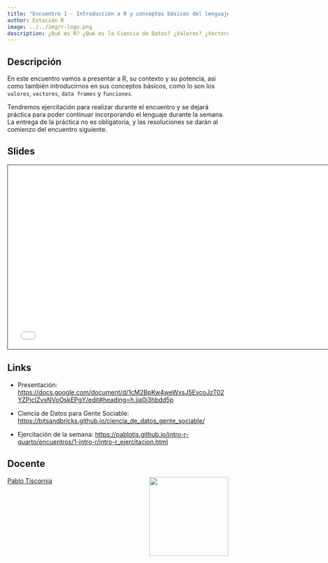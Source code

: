 ```yaml
---
title: "Encuentro 1 - Introducción a R y conceptos básicos del lenguaje"
author: Estación R
image: ../../img/r-logo.png
description: ¿Qué es R? ¿Qué es la Ciencia de Datos? ¿Valores? ¿Vectores? ¿Funciones?
---
```


## Descripción

En este encuentro vamos a presentar a R, su contexto y su potencia, asi como también introducirnos en sus conceptos básicos, como lo son los `valores`, `vectores`, `data frames` y `funciones`.

Tendremos ejercitación para realizar durante el encuentro y se dejará práctica para poder continuar incorporando el lenguaje durante la semana. La entrega de la práctica no es obligatoria, y las resoluciones se darán al comienzo del encuentro siguiente.

## Slides

```{=html}
<iframe class="slide-deck" src="/encuentros/1-intro-r/intro-r-speaker.html" height="420" width="747" style="border: 1px solid #2e3846;"></iframe>
```

## Links

-   Presentación: <https://docs.google.com/document/d/1cM2BpKw4weWxsJ5EvcoJzT02YZPjcIZvxNVoOskEPgY/edit#heading=h.jja0j3hbdd5p>

-   Ciencia de Datos para Gente Sociable: <https://bitsandbricks.github.io/ciencia_de_datos_gente_sociable/>

-   Ejercitación de la semana: <https://pablotis.github.io/intro-r-quarto/encuentros/1-intro-r/intro-r_ejercitacion.html>


## Docente

![](../../img/foto_perfil.jpeg){style="float: right; padding-left: 10px;" fig-alt="Foto de Pablo Tiscornia" width="180"}

[Pablo Tiscornia](https://pablotis.github.io/intro-r-quarto/profesor.html)
